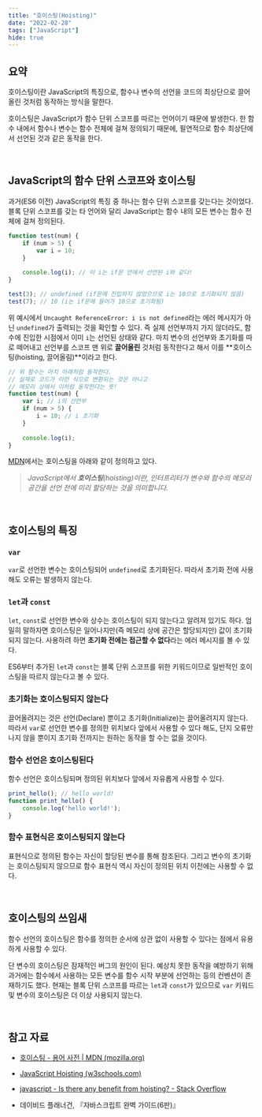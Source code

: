 ```yaml
---
title: "호이스팅(Hoisting)"
date: "2022-02-28"
tags: ["JavaScript"]
hide: true
---
```


## 요약

호이스팅이란 JavaScript의 특징으로, 함수나 변수의 선언을 코드의 최상단으로 끌어올린 것처럼 동작하는 방식을 말한다.

호이스팅은 JavaScript가 함수 단위 스코프를 따르는 언어이기 때문에 발생한다. 한 함수 내에서 함수나 변수는 함수 전체에 걸쳐 정의되기 때문에, 필연적으로 함수 최상단에서 선언된 것과 같은 동작을 한다.

<br />

## JavaScript의 함수 단위 스코프와 호이스팅

과거(ES6 이전) JavaScript의 특징 중 하나는 함수 단위 스코프를 갖는다는 것이었다. 블록 단위 스코프를 갖는 타 언어와 달리 JavaScript는 함수 내의 모든 변수는 함수 전체에 걸쳐 정의된다.

```javascript
function test(num) {
    if (num > 5) {
        var i = 10;
    }
    
    console.log(i); // 이 i는 if문 안에서 선언된 i와 같다!
}

test(3); // undefined (if문에 진입하지 않았으므로 i는 10으로 초기화되지 않음)
test(7); // 10 (i는 if문에 들어가 10으로 초기화됨)
```

위 예시에서 `Uncaught ReferenceError: i is not defined`라는 에러 메시지가 아닌 `undefined`가 출력되는 것을 확인할 수 있다. 즉 실제 선언부까지 가지 않더라도, 함수에 진입한 시점에서 이미 `i`는 선언된 상태와 같다. 마치 변수의 선언부와 초기화를 따로 떼어내고 선언부를 스코프 맨 위로 **끌어올린** 것처럼 동작한다고 해서 이를 **호이스팅(hoisting, 끌어올림)**이라고 한다.

```javascript
// 위 함수는 마치 아래처럼 동작한다.
// 실제로 코드가 이런 식으로 변환되는 것은 아니고
// 메모리 상에서 이처럼 동작한다는 뜻!
function test(num) {
    var i; // i의 선언부
    if (num > 5) {
        i = 10; // i 초기화
    }
    
    console.log(i);
}
```

[MDN](https://developer.mozilla.org/ko/docs/Glossary/Hoisting)에서는 호이스팅을 아래와 같이 정의하고 있다.

> *JavaScript에서 **호이스팅**(hoisting)이란, 인터프리터가 변수와 함수의 메모리 공간을 선언 전에 미리 할당하는 것을 의미합니다.*

<br />

## 호이스팅의 특징

### `var`

`var`로 선언한 변수는 호이스팅되어 `undefined`로 초기화된다. 따라서 초기화 전에 사용해도 오류는 발생하지 않는다.

### `let`과 `const`

`let`, `const`로 선언한 변수와 상수는 호이스팅이 되지 않는다고 알려져 있기도 하다. 엄밀히 말하자면 호이스팅은 일어나지만(즉 메모리 상에 공간은 할당되지만) 값이 초기화되지 않는다. 사용하려 하면 **초기화 전에는 접근할 수 없다**라는 에러 메시지를 볼 수 있다.

ES6부터 추가된 `let`과 `const`는 블록 단위 스코프를 위한 키워드이므로 일반적인 호이스팅을 따르지 않는다고 볼 수 있다.

### 초기화는 호이스팅되지 않는다

끌어올려지는 것은 선언(Declare) 뿐이고 초기화(Initialize)는 끌어올려지지 않는다. 따라서 `var`로 선언한 변수를 정의한 위치보다 앞에서 사용할 수 있다 해도, 단지 오류만 나지 않을 뿐이지 초기화 전까지는 원하는 동작을 할 수는 없을 것이다.

### 함수 선언은 호이스팅된다

함수 선언은 호이스팅되며 정의된 위치보다 앞에서 자유롭게 사용할 수 있다.

```javascript
print_hello(); // hello world!
function print_hello() {
	console.log('hello world!');
}
```

### 함수 표현식은 호이스팅되지 않는다

표현식으로 정의된 함수는 자신이 할당된 변수를 통해 참조된다. 그리고 변수의 초기화는 호이스팅되지 않으므로 함수 표현식 역시 자신이 정의된 위치 이전에는 사용할 수 없다.

<br />

## 호이스팅의 쓰임새

함수 선언의 호이스팅은 함수를 정의한 순서에 상관 없이 사용할 수 있다는 점에서 유용하게 사용할 수 있다.

단 변수의 호이스팅은 잠재적인 버그의 원인이 된다. 예상치 못한 동작을 예방하기 위해 과거에는 함수에서 사용하는 모든 변수를 함수 시작 부분에 선언하는 등의 컨벤션이 존재하기도 했다. 현재는 블록 단위 스코프를 따르는 `let`과 `const`가 있으므로 `var` 키워드 및 변수의 호이스팅은 더 이상 사용되지 않는다.

<br />

## 참고 자료

- [호이스팅 - 용어 사전 | MDN (mozilla.org)](https://developer.mozilla.org/ko/docs/Glossary/Hoisting)

- [JavaScript Hoisting (w3schools.com)](https://www.w3schools.com/js/js_hoisting.asp)
- [javascript - Is there any benefit from hoisting? - Stack Overflow](https://stackoverflow.com/questions/62806172/is-there-any-benefit-from-hoisting)

- 데이비드 플래너건, 『자바스크립트 완벽 가이드(6판)』